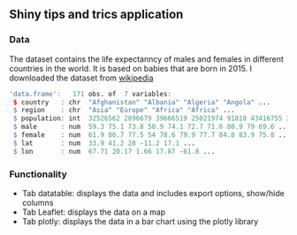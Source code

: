 ## Shiny tips and trics application

### Data

The dataset contains the life expectanncy of males and females in different countries in the world. It is based on babies that are born in 2015. I downloaded the dataset from
[wikipedia](https://en.wikipedia.org/wiki/List_of_countries_by_life_expectancy)


```r
'data.frame':	171 obs. of  7 variables:
 $ country   : chr  "Afghanistan" "Albania" "Algeria" "Angola" ...
 $ region    : chr  "Asia" "Europe" "Africa" "Africa" ...
 $ population: int  32526562 2896679 39666519 25021974 91818 43416755 3017712 23968973 8544586 9753968 ...
 $ male      : num  59.3 75.1 73.8 50.9 74.1 72.7 71.6 80.9 79 69.6 ...
 $ female    : num  61.9 80.7 77.5 54 78.6 79.9 77.7 84.8 83.9 75.8 ...
 $ lat       : num  33.9 41.2 28 -11.2 17.1 ...
 $ lon       : num  67.71 20.17 1.66 17.87 -61.8 ...
```

###  Functionality

* Tab datatable: displays the data and includes export options, show/hide columns
* Tab Leaflet: displays the data on a map
* Tab plotly: displays the data in a bar chart using the plotly library
